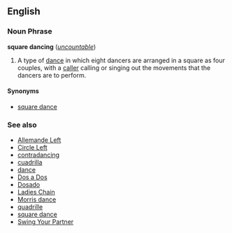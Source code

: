 ==English==
===Noun Phrase===
'''square dancing''' (''[[uncountable]]'')

# A type of [[dance]] in which eight dancers are arranged in a square as four couples, with a [[caller]] calling or singing out the movements that the dancers are to perform.

====Synonyms====
*[[square dance]]

===See also===
*[[Allemande Left]]
*[[Circle Left]]
*[[contradancing]]
*[[cuadrilla]]
*[[dance]]
*[[Dos a Dos]]
*[[Dosado]]
*[[Ladies Chain]]
*[[Morris dance]]
*[[quadrille]]
*[[square dance]]
*[[Swing Your Partner]]